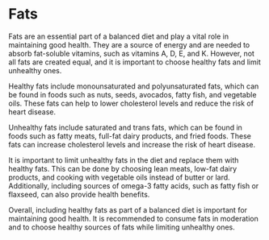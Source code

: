 
<Head>
    <title>Fats | Guy Guide</title>
    <meta
        name="description"
        content="Fats and their importance in men's health"
    />
    <meta
        property="og:description"
        content="Guy Guide | Fats"
    />
</Head>

# Fats

Fats are an essential part of a balanced diet and play a vital role in maintaining good health. They are a source of energy and are needed to absorb fat-soluble vitamins, such as vitamins A, D, E, and K. However, not all fats are created equal, and it is important to choose healthy fats and limit unhealthy ones.

Healthy fats include monounsaturated and polyunsaturated fats, which can be found in foods such as nuts, seeds, avocados, fatty fish, and vegetable oils. These fats can help to lower cholesterol levels and reduce the risk of heart disease.

Unhealthy fats include saturated and trans fats, which can be found in foods such as fatty meats, full-fat dairy products, and fried foods. These fats can increase cholesterol levels and increase the risk of heart disease.

It is important to limit unhealthy fats in the diet and replace them with healthy fats. This can be done by choosing lean meats, low-fat dairy products, and cooking with vegetable oils instead of butter or lard. Additionally, including sources of omega-3 fatty acids, such as fatty fish or flaxseed, can also provide health benefits.

Overall, including healthy fats as part of a balanced diet is important for maintaining good health. It is recommended to consume fats in moderation and to choose healthy sources of fats while limiting unhealthy ones.